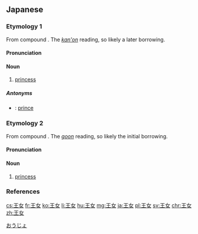 ==Japanese==
{{wikipedia|lang=ja}}

===Etymology 1===
{{ja-kanjitab|おう|じょ|yomi=o}}
From {{etyl|ltc|ja|sort=おうじょ}} compound {{m|zh|王女|tr=hjwang nrjo<sup>X</sup>|lit=king + female}}. The [[漢音#Japanese|''kan'on'']] reading, so likely a later borrowing.

====Pronunciation====
{{ja-pron|yomi=kanon|おうじょ|acc=1|acc_ref=DJR,NHK}}

====Noun====
{{ja-noun|おうじょ|hhira=わうぢよ}}

# [[princess]]

=====Antonyms=====
* {{ja-r|王子|おうじ}}: [[prince]]

===Etymology 2===
{{ja-kanjitab|おう|にょ|yomi=o}}
From {{etyl|ltc|ja|sort=おうにょ}} compound {{m|zh|王女|tr=hjwang nrjo<sup>X</sup>|lit=king + female}}. The [[呉音#Japanese|''goon'']] reading, so likely the initial borrowing.

====Pronunciation====
{{ja-pron|yomi=goon|おうにょ|acc=1|acc_ref=DJR}}

====Noun====
{{ja-noun|おうにょ|hhira=わうによ}}

# [[princess]]

===References===
<references/>

[[Category:ja:Nobility|おうじょ]]

[[cs:王女]]
[[fr:王女]]
[[ko:王女]]
[[li:王女]]
[[hu:王女]]
[[mg:王女]]
[[ja:王女]]
[[pl:王女]]
[[sv:王女]]
[[chr:王女]]
[[zh:王女]]